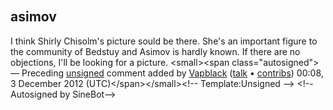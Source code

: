 <article id="29555544" title=Talk:Boys and Girls High School>
	<talkpage id="29555544" title="Talk:Boys and Girls High School">
{{WikiProject New York City|class=stub|importance=low}}
{{WikiProject Schools|class=Stub|importance=low|needs-infobox=yes}}

==asimov==
I think Shirly Chisolm's picture sould be there. She's an important figure to the community of Bedstuy and Asimov is hardly known. If there are no objections, I'll be looking for a picture.  &lt;small&gt;&lt;span class=&quot;autosigned&quot;&gt;— Preceding [[Wikipedia:Signatures|unsigned]] comment added by [[User:Vapblack|Vapblack]] ([[User talk:Vapblack|talk]] • [[Special:Contributions/Vapblack|contribs]]) 00:08, 3 December 2012 (UTC)&lt;/span&gt;&lt;/small&gt;&lt;!-- Template:Unsigned --&gt; &lt;!--Autosigned by SineBot--&gt;
	</talkpage>
</article>